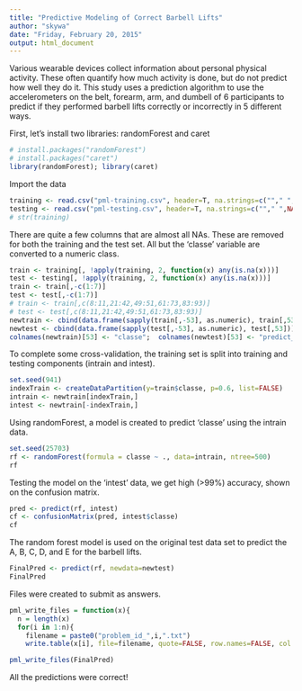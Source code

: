```yaml
---
title: "Predictive Modeling of Correct Barbell Lifts"
author: "skywa"
date: "Friday, February 20, 2015"
output: html_document
---
```


Various wearable devices collect information about personal physical activity. These often quantify how much activity is done, but do not predict how well they do it. This study uses a prediction algorithm to use the accelerometers on the belt, forearm, arm, and dumbell of 6 participants to predict if they performed barbell lifts correctly or incorrectly in 5 different ways.

First, let's install two libraries: randomForest and caret
```r
# install.packages("randomForest")
# install.packages("caret")
library(randomForest); library(caret)
```

Import the data
```r
training <- read.csv("pml-training.csv", header=T, na.strings=c(""," ",NA))
testing <- read.csv("pml-testing.csv", header=T, na.strings=c(""," ",NA))
# str(training)
```

There are quite a few columns that are almost all NAs. These are removed for both the training and the test set. All but the 'classe' variable are converted to a numeric class.
```r
train <- training[, !apply(training, 2, function(x) any(is.na(x)))]
test <- testing[, !apply(training, 2, function(x) any(is.na(x)))]
train <- train[,-c(1:7)]
test <- test[,-c(1:7)]
# train <- train[,c(8:11,21:42,49:51,61:73,83:93)]
# test <- test[,c(8:11,21:42,49:51,61:73,83:93)]
newtrain <- cbind(data.frame(sapply(train[,-53], as.numeric), train[,53]))
newtest <- cbind(data.frame(sapply(test[,-53], as.numeric), test[,53]))
colnames(newtrain)[53] <- "classe";  colnames(newtest)[53] <- "predict_id"
```

To complete some cross-validation, the training set is split into training and testing components (intrain and intest).
```r
set.seed(941)
indexTrain <- createDataPartition(y=train$classe, p=0.6, list=FALSE)
intrain <- newtrain[indexTrain,]
intest <- newtrain[-indexTrain,]
```

Using randomForest, a model is created to predict 'classe' using the intrain data.
```r
set.seed(25703)
rf <- randomForest(formula = classe ~ ., data=intrain, ntree=500)
rf
```

Testing the model on the 'intest' data, we get high (>99%) accuracy, shown on the confusion matrix.
```r
pred <- predict(rf, intest)
cf <- confusionMatrix(pred, intest$classe)
cf
```

The random forest model is used on the original test data set to predict the A, B, C, D, and E for the barbell lifts.
```r
FinalPred <- predict(rf, newdata=newtest)
FinalPred
```

Files were created to submit as answers.
```r
pml_write_files = function(x){
  n = length(x)
  for(i in 1:n){
    filename = paste0("problem_id_",i,".txt")
    write.table(x[i], file=filename, quote=FALSE, row.names=FALSE, col.names=FALSE)}}

pml_write_files(FinalPred)
```

All the predictions were correct!